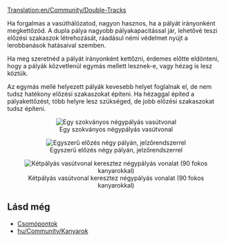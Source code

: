 [[Translation:en/Community/Double-Tracks]]

Ha forgalmas a vasúthálózatod, nagyon hasznos, ha a pályát irányonként megkettőzöd. A dupla pálya nagyobb pályakapacitással jár, lehetővé teszi előzési szakaszok létrehozását, ráadásul némi védelmet nyújt a lerobbanások hatásaival szemben.

Ha meg szeretnéd a pályát irányonként kettőzni, érdemes előtte eldönteni, hogy a pályák közvetlenül egymás mellett lesznek-e, vagy hézag is lesz köztük.

Az egymás mellé helyezett pályák kevesebb helyet foglalnak el, de nem tudsz hatékony előzési szakaszokat építeni.
Ha hézaggal építed a pályakettőzést, több helyre lesz szükséged, de jobb előzési szakaszokat tudsz építeni.

<center>[[File:en/Normal 4 track.png|center|frame|Egy szokványos négypályás vasútvonal]]</center>
<center>[[File:en/Simple overtaking.png|center|frame|Egyszerű előzés négy pályán, jelzőrendszerrel]]</center>
<center>[[File:en/2 track - 4 track.png|center|frame|Kétpályás vasútvonal keresztez négypályás vonalat (90 fokos kanyarokkal)]]</center>

== Lásd még ==
*[[hu/Community/Junctionary/Main Page|Csomópontok]]
*[[hu/Community/Kanyarok]]